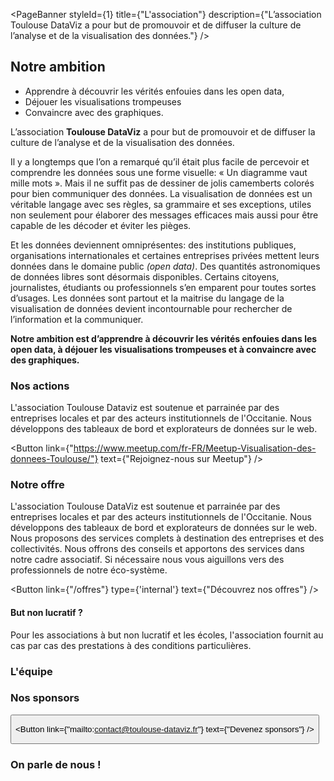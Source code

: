 

<PageBanner 
    styleId={1}
    title={"L'association"}
    description={"L’association Toulouse DataViz a pour but de promouvoir et de diffuser la culture de l’analyse et de la visualisation des données."}
/>

<section id="one">
<div className="inner">

# Notre ambition

- Apprendre à découvrir les vérités enfouies dans les open data,
- Déjouer les visualisations trompeuses
- Convaincre avec des graphiques.

L’association **Toulouse DataViz** a pour but de promouvoir et de diffuser la culture de l’analyse et de la visualisation des données.

Il y a longtemps que l’on a remarqué qu’il était plus facile de percevoir et comprendre les données sous une forme visuelle: « Un diagramme vaut mille mots ». Mais il ne suffit pas de dessiner de jolis camemberts colorés pour bien communiquer des données. 
La visualisation de données est un véritable langage avec ses règles, sa grammaire et ses exceptions, utiles non seulement pour élaborer des messages efficaces mais aussi pour être capable de les décoder et éviter les pièges.

Et les données deviennent omniprésentes: des institutions publiques, organisations internationales et certaines entreprises privées mettent leurs données dans le domaine public *(open data)*. Des quantités astronomiques de données libres sont désormais disponibles. 
Certains citoyens, journalistes, étudiants ou professionnels s’en emparent pour toutes sortes d’usages. Les données sont partout et la maitrise du langage de la visualisation de données devient incontournable pour rechercher de l’information et la communiquer.

**Notre ambition est d’apprendre à découvrir les vérités enfouies dans les open data, à déjouer les visualisations trompeuses et à convaincre avec des graphiques.**

</div>
</section>



<section id="two" class="spotlights">
<section>
<div className="inner">

# Nos actions

L'association Toulouse Dataviz est soutenue et parrainée par des entreprises locales et par des acteurs institutionnels de l'Occitanie. 
Nous  développons des tableaux de bord et explorateurs de données sur le web.

<Button
  link={"https://www.meetup.com/fr-FR/Meetup-Visualisation-des-donnees-Toulouse/"}
  text={"Rejoignez-nous sur Meetup"}
/>

</div>
</section>

<section>
<div className="inner">

# Notre offre

L'association Toulouse DataViz est soutenue et parrainée par des entreprises locales et par des acteurs institutionnels de l'Occitanie. 
Nous développons des tableaux de bord et explorateurs de données sur le web.
Nous proposons des  services complets  à destination des entreprises et  des collectivités.
Nous offrons des conseils et apportons des services  dans notre cadre associatif. Si nécessaire  nous vous aiguillons vers des professionnels de notre éco-système.

<Button
  link={"/offres"}
  type={'internal'}
  text={"Découvrez nos offres"}
/>

#### But non lucratif ?
Pour les associations à but non lucratif et les écoles, l'association fournit au cas par cas des prestations à des conditions particulières. 

</div>
</section>

<section>
<div className="inner">

# L'équipe

<Members />
</div>
</section>

<section>
<div className="inner">

# Nos sponsors

<div>
<AssoSponsors/>
</div>
<p></p>
<Button
  link={"/sponsors"}
  type={'internal'}
  text={"Découvrez nos sponsors"}
/>

<Button
  link={"mailto:contact@toulouse-dataviz.fr"}
  text={"Devenez sponsors"}
/>



</div>
</section>


<section>
<div className="inner">

  # On parle de nous !
  <PressReviews />

  
</div>
</section>

</section>